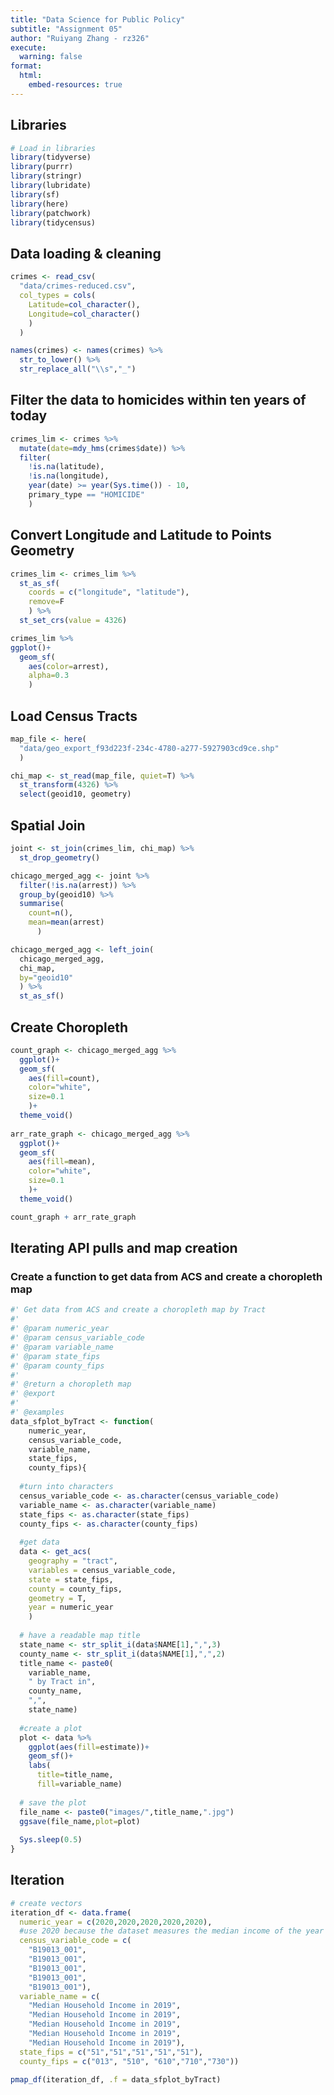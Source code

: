 ```yaml
---
title: "Data Science for Public Policy"
subtitle: "Assignment 05"
author: "Ruiyang Zhang - rz326"
execute:
  warning: false
format:
  html:
    embed-resources: true
---
```


## Libraries

```r
# Load in libraries
library(tidyverse)
library(purrr)
library(stringr)
library(lubridate)
library(sf)
library(here)
library(patchwork)
library(tidycensus)
```

## Data loading & cleaning

```r
crimes <- read_csv(
  "data/crimes-reduced.csv", 
  col_types = cols(
    Latitude=col_character(), 
    Longitude=col_character()
    )
  )

names(crimes) <- names(crimes) %>% 
  str_to_lower() %>% 
  str_replace_all("\\s","_")

```

## Filter the data to homicides within ten years of today

```r
crimes_lim <- crimes %>% 
  mutate(date=mdy_hms(crimes$date)) %>% 
  filter(
    !is.na(latitude),
    !is.na(longitude),
    year(date) >= year(Sys.time()) - 10,
    primary_type == "HOMICIDE"
    )

```

## Convert Longitude and Latitude to Points Geometry

```r
crimes_lim <- crimes_lim %>% 
  st_as_sf(
    coords = c("longitude", "latitude"),
    remove=F
    ) %>%
  st_set_crs(value = 4326) 

crimes_lim %>% 
ggplot()+
  geom_sf(
    aes(color=arrest),
    alpha=0.3
    )

```

## Load Census Tracts

```r
map_file <- here(
  "data/geo_export_f93d223f-234c-4780-a277-5927903cd9ce.shp"
  )

chi_map <- st_read(map_file, quiet=T) %>%
  st_transform(4326) %>% 
  select(geoid10, geometry)

```

## Spatial Join

```r
joint <- st_join(crimes_lim, chi_map) %>% 
  st_drop_geometry()

chicago_merged_agg <- joint %>%
  filter(!is.na(arrest)) %>% 
  group_by(geoid10) %>% 
  summarise(
    count=n(),
    mean=mean(arrest)
      )

chicago_merged_agg <- left_join(
  chicago_merged_agg,
  chi_map,
  by="geoid10"
  ) %>%
  st_as_sf()

```

## Create Choropleth

```r
count_graph <- chicago_merged_agg %>% 
  ggplot()+
  geom_sf(
    aes(fill=count),
    color="white",
    size=0.1
    )+
  theme_void() 
  
arr_rate_graph <- chicago_merged_agg %>% 
  ggplot()+
  geom_sf(
    aes(fill=mean),
    color="white",
    size=0.1
    )+
  theme_void()

count_graph + arr_rate_graph

```

## Iterating API pulls and map creation
### Create a function to get data from ACS and create a choropleth map
```r
#' Get data from ACS and create a choropleth map by Tract
#'
#' @param numeric_year 
#' @param census_variable_code 
#' @param variable_name 
#' @param state_fips 
#' @param county_fips 
#'
#' @return a choropleth map
#' @export
#'
#' @examples
data_sfplot_byTract <- function(
    numeric_year,
    census_variable_code,
    variable_name,
    state_fips,
    county_fips){
  
  #turn into characters
  census_variable_code <- as.character(census_variable_code)
  variable_name <- as.character(variable_name)
  state_fips <- as.character(state_fips)
  county_fips <- as.character(county_fips)
  
  #get data
  data <- get_acs(
    geography = "tract",
    variables = census_variable_code,
    state = state_fips,
    county = county_fips,
    geometry = T,
    year = numeric_year
    )
  
  # have a readable map title
  state_name <- str_split_i(data$NAME[1],",",3)
  county_name <- str_split_i(data$NAME[1],",",2)
  title_name <- paste0(
    variable_name,
    " by Tract in", 
    county_name,
    ",",
    state_name)
  
  #create a plot
  plot <- data %>% 
    ggplot(aes(fill=estimate))+
    geom_sf()+
    labs(
      title=title_name,
      fill=variable_name)
  
  # save the plot
  file_name <- paste0("images/",title_name,".jpg")
  ggsave(file_name,plot=plot)
  
  Sys.sleep(0.5)
}

```

## Iteration
```r
# create vectors
iteration_df <- data.frame(
  numeric_year = c(2020,2020,2020,2020,2020), 
  #use 2020 because the dataset measures the median income of the year prior to the year when the survey is conducted.
  census_variable_code = c(
    "B19013_001",
    "B19013_001",
    "B19013_001",
    "B19013_001",
    "B19013_001"),
  variable_name = c(
    "Median Household Income in 2019",
    "Median Household Income in 2019",
    "Median Household Income in 2019",
    "Median Household Income in 2019",
    "Median Household Income in 2019"),
  state_fips = c("51","51","51","51","51"),
  county_fips = c("013", "510", "610","710","730"))

pmap_df(iteration_df, .f = data_sfplot_byTract)

```
